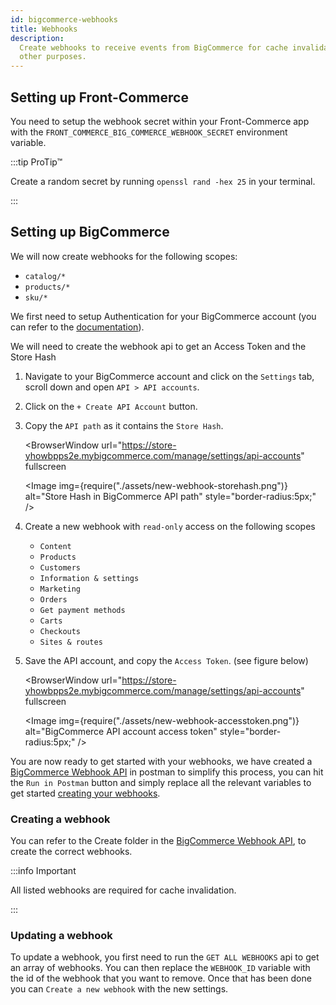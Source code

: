 ```yaml
---
id: bigcommerce-webhooks
title: Webhooks
description:
  Create webhooks to receive events from BigCommerce for cache invalidation and
  other purposes.
---
```



## Setting up Front-Commerce

You need to setup the webhook secret within your Front-Commerce app with the
`FRONT_COMMERCE_BIG_COMMERCE_WEBHOOK_SECRET` environment variable.

:::tip ProTip™

Create a random secret by running `openssl rand -hex 25` in your terminal.

:::

## Setting up BigCommerce

We will now create webhooks for the following scopes:

- `catalog/*`
- `products/*`
- `sku/*`

We first need to setup Authentication for your BigCommerce account (you can
refer to the
[documentation](https://developer.bigcommerce.com/docs/ZG9jOjIyMDYxMw-v2-and-v3-rest-api-authentication)).

We will need to create the webhook api to get an Access Token and the Store Hash

1. Navigate to your BigCommerce account and click on the `Settings` tab, scroll
   down and open `API > API accounts`.
1. Click on the `+ Create API Account` button.
1. Copy the `API path` as it contains the `Store Hash`.

   <BrowserWindow
     url="https://store-yhowbpps2e.mybigcommerce.com/manage/settings/api-accounts"
     fullscreen
   >
     <Image
       img={require("./assets/new-webhook-storehash.png")}
       alt="Store Hash in BigCommerce API path"
       style="border-radius:5px;"
     />
   </BrowserWindow>

1. Create a new webhook with `read-only` access on the following scopes
   - `Content`
   - `Products`
   - `Customers`
   - `Information & settings`
   - `Marketing`
   - `Orders`
   - `Get payment methods`
   - `Carts`
   - `Checkouts`
   - `Sites & routes`
1. Save the API account, and copy the `Access Token`. (see figure below)

   <BrowserWindow
     url="https://store-yhowbpps2e.mybigcommerce.com/manage/settings/api-accounts"
     fullscreen
   >
     <Image
       img={require("./assets/new-webhook-accesstoken.png")}
       alt="BigCommerce API account access token"
       style="border-radius:5px;"
     />
   </BrowserWindow>

You are now ready to get started with your webhooks, we have created a
[BigCommerce Webhook API](https://documenter.getpostman.com/view/16678499/UzQys4QZ)
in postman to simplify this process, you can hit the `Run in Postman` button and
simply replace all the relevant variables to get started
[creating your webhooks](#creating-a-webhook).

### Creating a webhook

You can refer to the Create folder in the
[BigCommerce Webhook API](https://documenter.getpostman.com/view/16678499/UzQys4QZ),
to create the correct webhooks.

:::info Important

All listed webhooks are required for cache invalidation.

:::

### Updating a webhook

To update a webhook, you first need to run the `GET ALL WEBHOOKS` api to get an
array of webhooks. You can then replace the `WEBHOOK_ID` variable with the id of
the webhook that you want to remove. Once that has been done you can
`Create a new webhook` with the new settings.
